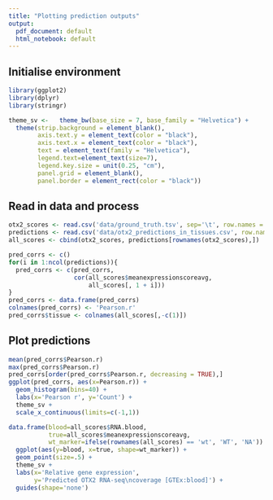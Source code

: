 ```yaml
---
title: "Plotting prediction outputs"
output:
  pdf_document: default
  html_notebook: default
---
```


## Initialise environment

```r
library(ggplot2)
library(dplyr)
library(stringr)

theme_sv <-   theme_bw(base_size = 7, base_family = "Helvetica") +
  theme(strip.background = element_blank(),
        axis.text.y = element_text(color = "black"),
        axis.text.x = element_text(color = "black"),
        text = element_text(family = "Helvetica"),
        legend.text=element_text(size=7),
        legend.key.size = unit(0.25, "cm"),
        panel.grid = element_blank(),
        panel.border = element_rect(color = "black"))
```

## Read in data and process

```r
otx2_scores <- read.csv('data/ground_truth.tsv', sep='\t', row.names = 1)
predictions <- read.csv('data/otx2_predictions_in_tissues.csv', row.names = 1)
all_scores <- cbind(otx2_scores, predictions[rownames(otx2_scores),])

pred_corrs <- c()
for(i in 1:ncol(predictions)){
  pred_corrs <- c(pred_corrs,
                  cor(all_scores$meanexpressionscoreavg,
                      all_scores[, 1 + i]))
}
pred_corrs <- data.frame(pred_corrs)
colnames(pred_corrs) <- 'Pearson.r'
pred_corrs$tissue <- colnames(all_scores[,-c(1)])
```

## Plot predictions

```r
mean(pred_corrs$Pearson.r)
max(pred_corrs$Pearson.r)
pred_corrs[order(pred_corrs$Pearson.r, decreasing = TRUE),]
ggplot(pred_corrs, aes(x=Pearson.r)) +
  geom_histogram(bins=40) +
  labs(x='Pearson r', y='Count') +
  theme_sv +
  scale_x_continuous(limits=c(-1,1))
```

```r
data.frame(blood=all_scores$RNA.blood,
           true=all_scores$meanexpressionscoreavg,
           wt_marker=ifelse(rownames(all_scores) == 'wt', 'WT', 'NA')) %>%
  ggplot(aes(y=blood, x=true, shape=wt_marker)) +
  geom_point(size=.5) +
  theme_sv +
  labs(x='Relative gene expression',
       y='Predicted OTX2 RNA-seq\ncoverage [GTEx:blood]') +
  guides(shape='none')
```

